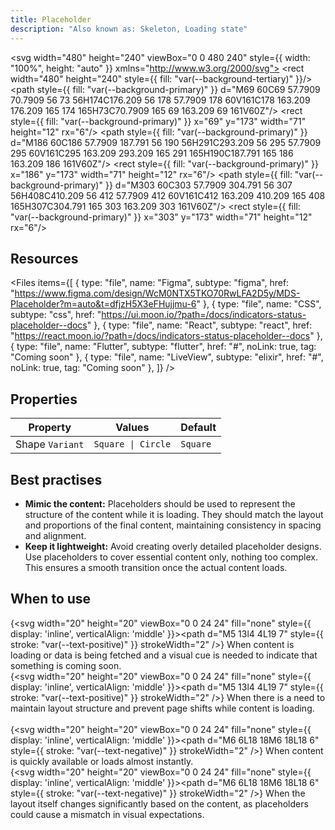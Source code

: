 ```yaml
---
title: Placeholder
description: "Also known as: Skeleton, Loading state"
---
```


<svg width="480" height="240" viewBox="0 0 480 240" style={{ width: "100%", height: "auto" }} xmlns="http://www.w3.org/2000/svg">
<rect width="480" height="240" style={{ fill: "var(--background-tertiary)" }}/>
<path style={{ fill: "var(--background-primary)" }} d="M69 60C69 57.7909 70.7909 56 73 56H174C176.209 56 178 57.7909 178 60V161C178 163.209 176.209 165 174 165H73C70.7909 165 69 163.209 69 161V60Z"/>
<rect style={{ fill: "var(--background-primary)" }} x="69" y="173" width="71" height="12" rx="6"/>
<path style={{ fill: "var(--background-primary)" }} d="M186 60C186 57.7909 187.791 56 190 56H291C293.209 56 295 57.7909 295 60V161C295 163.209 293.209 165 291 165H190C187.791 165 186 163.209 186 161V60Z"/>
<rect style={{ fill: "var(--background-primary)" }} x="186" y="173" width="71" height="12" rx="6"/>
<path style={{ fill: "var(--background-primary)" }} d="M303 60C303 57.7909 304.791 56 307 56H408C410.209 56 412 57.7909 412 60V161C412 163.209 410.209 165 408 165H307C304.791 165 303 163.209 303 161V60Z"/>
<rect style={{ fill: "var(--background-primary)" }} x="303" y="173" width="71" height="12" rx="6"/>
</svg>

## Resources

<Files
  items={[
    {
      type: "file",
      name: "Figma",
      subtype: "figma",
      href: "https://www.figma.com/design/WcM0NTX5TKO70RwLFA2D5y/MDS-Placeholder?m=auto&t=dfjzH5X3eFHujjmu-6"
    },
    {
      type: "file",
      name: "CSS",
      subtype: "css",
      href: "https://ui.moon.io/?path=/docs/indicators-status-placeholder--docs"
    },
    {
      type: "file",
      name: "React",
      subtype: "react",
      href: "https://react.moon.io/?path=/docs/indicators-status-placeholder--docs"
    },
    {
      type: "file",
      name: "Flutter",
      subtype: "flutter",
      href: "#",
      noLink: true,
      tag: "Coming soon"
    },
    {
      type: "file",
      name: "LiveView",
      subtype: "elixir",
      href: "#",
      noLink: true,
      tag: "Coming soon"
    },
  ]}
/>

## Properties

| **Property**                        | **Values**                                                      | **Default**
|-----------------------------------  |-----------------------------------------------------------------| -----------------------------------------------
| Shape `Variant`                     | `Square \| Circle`                                              | `Square`

## Best practises

- **Mimic the content:**  Placeholders should be used to represent the structure of the content while it is loading.
They should match the layout and proportions of the final content, maintaining consistency in spacing and alignment.
- **Keep it lightweight:** Avoid creating overly detailed placeholder designs. Use placeholders to cover essential content only,
nothing too complex. This ensures a smooth transition once the actual content loads.

## When to use

{<svg width="20" height="20" viewBox="0 0 24 24" fill="none" style={{ display: 'inline', verticalAlign: 'middle' }}><path d="M5 13l4 4L19 7" style={{ stroke: "var(--text-positive)" }} strokeWidth="2" /></svg>} When content is loading or data is being fetched and a visual cue is needed to indicate that something is coming soon. <br/>
{<svg width="20" height="20" viewBox="0 0 24 24" fill="none" style={{ display: 'inline', verticalAlign: 'middle' }}><path d="M5 13l4 4L19 7" style={{ stroke: "var(--text-positive)" }} strokeWidth="2" /></svg>} When there is a need to maintain layout structure and prevent page shifts while content is loading. <br/><br/>
{<svg width="20" height="20" viewBox="0 0 24 24" fill="none" style={{ display: 'inline', verticalAlign: 'middle' }}><path d="M6 6L18 18M6 18L18 6" style={{ stroke: "var(--text-negative)" }} strokeWidth="2" /></svg>} When content is quickly available or loads almost instantly. <br/>
{<svg width="20" height="20" viewBox="0 0 24 24" fill="none" style={{ display: 'inline', verticalAlign: 'middle' }}><path d="M6 6L18 18M6 18L18 6" style={{ stroke: "var(--text-negative)" }} strokeWidth="2" /></svg>} When the layout itself changes significantly based on the content, as placeholders could cause a mismatch in visual expectations. <br/>

